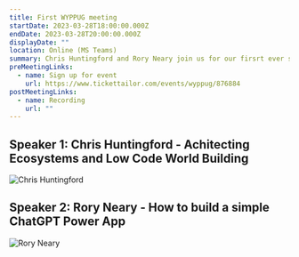 ```yaml
---
title: First WYPPUG meeting
startDate: 2023-03-28T18:00:00.000Z
endDate: 2023-03-28T20:00:00.000Z
displayDate: ""
location: Online (MS Teams)
summary: Chris Huntingford and Rory Neary join us for our firsrt ever session!
preMeetingLinks:
  - name: Sign up for event
    url: https://www.tickettailor.com/events/wyppug/876884
postMeetingLinks:
  - name: Recording
    url: ""
---
```

## Speaker 1: Chris Huntingford - Achitecting Ecosystems and Low Code World Building

![Chris Huntingford](/assets/1678748471208.jpg)

## Speaker 2: Rory Neary -  How to build a simple ChatGPT Power App

![Rory Neary](/assets/1678828253976.jpg)